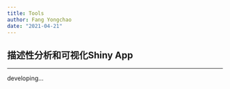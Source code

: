 ```yaml
---
title: Tools
author: Fang Yongchao
date: "2021-04-21"
---
```


## 描述性分析和可视化Shiny App

---------------------------------------------

developing...

